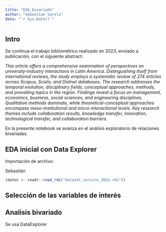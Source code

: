 ```yaml
---
title: "EDA_bivariado"
author: "Sebastian Varela"
date: "`r Sys.Date()`"
---
```


## Intro

Se continua el trabajo bibliométrico realizado en 2023, enviado a publicación, con el siguiente abstract:

*This article offers a comprehensive examination of perspectives on university-industry interactions in Latin America. Distinguishing itself from international reviews, the study employs a systematic review of 274 articles across Scopus, Scielo, and Dialnet databases. The research addresses the temporal evolution, disciplinary fields, conceptual approaches, methods, and prevailing topics in the region. Findings reveal a focus on management, economics, business, social sciences, and engineering disciplines. Qualitative methods dominate, while theoretical-conceptual approaches encompass meso-institutional and micro-interactional levels. Key research themes include collaboration results, knowledge transfer, innovation, technological transfer, and collaboration barriers*.

En la presente notebook se avanza en el análisis exploratorio de relaciones bivariadas.

## EDA inicial con Data Explorer

Importación de archivo:

Sebastián
```r
(datos <- readr::read_rds("dataset_versino_2024.rds"))
```

## Selección de las variables de interés






## Analisis bivariado

Se usa DataExplorer


